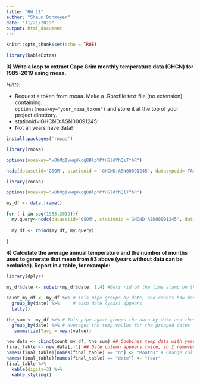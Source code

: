 ```yaml
---
title: "HW_11"
author: "Shaun Donmoyer"
date: "11/21/2019"
output: html_document
---
```


```r
knitr::opts_chunk$set(echo = TRUE)
```

```r
library(kableExtra)
```



**3) Write a loop to extract Cape Grim monthly temperature data (GHCN) for 1985-2019 using rnoaa.**

*Hints:*  

+ Request a token from rnoaa. Make a .Rprofile text file (no extension) containing:  
```options(noaakey="your_noaa_token")``` 
and store it at the top of your project directory.    
+ stationid='GHCND:ASN00091245'  
+ Not all years have data!   

```r
install.packages('rnoaa') 
```

```r
library(rnoaa)
```

```r
options(noaakey="vOhMgIvwqWkcgBBlpYPfHSldYhQiTfbR")
```

```r
ncdc(datasetid='GSOM', stationid = 'GHCND:ASN00091245', datatypeid='TAVG', startdate = '1991-01-01', enddate = '1991-12-31', limit = 1000, add_units=TRUE)
```



```r
library(rnoaa)

options(noaakey="vOhMgIvwqWkcgBBlpYPfHSldYhQiTfbR")

my_df <- data.frame()

for ( i in seq(1985,2019)){ 
  my.query<-ncdc(datasetid='GSOM', stationid ='GHCND:ASN00091245', datatypeid = 'TAVG', startdate = paste0(i, "-01-01"), enddate = paste0(i, "-12-31"), add_units = TRUE)$data
  
  my_df <- rbind(my_df, my.query)
  
}

```



**4) Calculate the average annual temperature and the number of months used to generate that mean from #3 above (years without data can be excluded).  Report in a table, for example:**




```r
library(dplyr)

my_df$date <- substr(my_df$date, 1,4) #Gets rid of the time stamp on the date

count_my_df <- my_df %>% # This pipe groups by date, and counts how many times 
  group_by(date) %>%     # each date (year) appears
  tally()

```



```r
the_sum <- my_df %>% # This pipe again groups the data by date and then
  group_by(date) %>% # averages the temp vaules for the grouped dates
   summarize(Tavg = mean(value))

```


```r
new_data <- cbind(count_my_df, the_sum) ## Combines temp data with year data
final_table <- new_data[,-1] ## Date column appears twice, so I removed one
names(final_table)[names(final_table) == "n"] <- "Months" # Change column name
names(final_table)[names(final_table) == "date"] <- "Year"
final_table %>%
  kable(digits=3) %>%
  kable_styling()

```